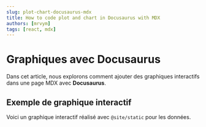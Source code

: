 ```yaml
---
slug: plot-chart-docusaurus-mdx
title: How to code plot and chart in Docusaurus with MDX
authors: [mrvym]
tags: [react, mdx]
---
```


# Graphiques avec Docusaurus

Dans cet article, nous explorons comment ajouter des graphiques interactifs dans une page MDX avec **Docusaurus**.

## Exemple de graphique interactif

Voici un graphique interactif réalisé avec `@site/static` pour les données.


<BarChart />

<!-- truncate --> 
